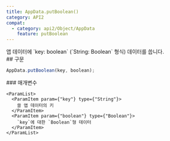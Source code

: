 ```yaml
---
title: AppData.putBoolean()
category: API2
compat:
  - category: api2/Object/AppData
    feature: putBoolean
---
```


<Section>
  앱 데이터에 `key: boolean` (`String: Boolean` 형식) 데이터를 씁니다.
</Section>
<Section>
  ## 구문

  ~~~js
  AppData.putBoolean(key, boolean);
  ~~~

  <Section>
    ### 매개변수

    <ParamList>
      <ParamItem param={"key"} type={"String"}>
        쓸 앱 데이터의 키
      </ParamItem>
      <ParamItem param={"boolean"} type={"Boolean"}>
        `key`에 대한 `Boolean`형 데이터
      </ParamItem>
    </ParamList>
  </Section>
</Section>